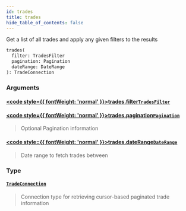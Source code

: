 ```yaml
---
id: trades
title: trades
hide_table_of_contents: false
---
```








Get a list of all trades and apply any given filters to the results

```graphql
trades(
  filter: TradesFilter
  pagination: Pagination
  dateRange: DateRange
): TradeConnection
```


### Arguments

#### [<code style={{ fontWeight: 'normal' }}>trades.<b>filter</b></code>](#)<Bullet />[`TradesFilter`](/mainnet/api/graphql/inputs/trades-filter) <Badge class="secondary" text="input"/>
> 
> 

#### [<code style={{ fontWeight: 'normal' }}>trades.<b>pagination</b></code>](#)<Bullet />[`Pagination`](/mainnet/api/graphql/inputs/pagination) <Badge class="secondary" text="input"/>
> Optional Pagination information
> 

#### [<code style={{ fontWeight: 'normal' }}>trades.<b>dateRange</b></code>](#)<Bullet />[`DateRange`](/mainnet/api/graphql/inputs/date-range) <Badge class="secondary" text="input"/>
> Date range to fetch trades between
> 

### Type

#### [`TradeConnection`](/mainnet/api/graphql/objects/trade-connection) <Badge class="secondary" text="object"/>
> Connection type for retrieving cursor-based paginated trade information
> 





